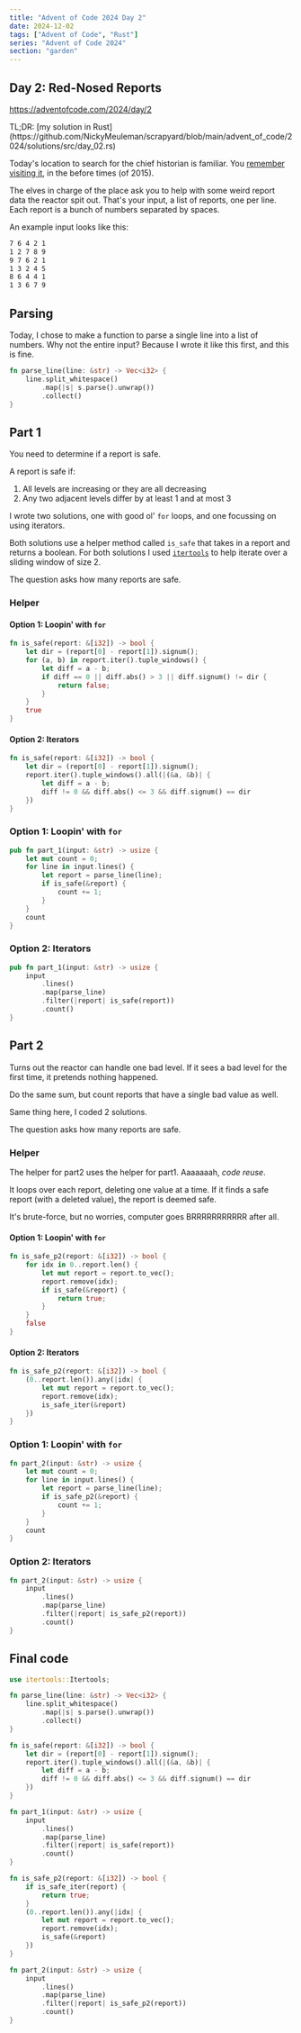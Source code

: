 ```yaml
---
title: "Advent of Code 2024 Day 2"
date: 2024-12-02
tags: ["Advent of Code", "Rust"]
series: "Advent of Code 2024"
section: "garden"
---
```


## Day 2: Red-Nosed Reports

https://adventofcode.com/2024/day/2

<Aside>
  TL;DR: [my solution in
  Rust](https://github.com/NickyMeuleman/scrapyard/blob/main/advent_of_code/2024/solutions/src/day_02.rs)
</Aside>

Today's location to search for the chief historian is familiar.
You [remember visiting it](https://adventofcode.com/2015/day/19), in the before times (of 2015).

The elves in charge of the place ask you to help with some weird report data the reactor spit out.
That's your input, a list of reports, one per line.
Each report is a bunch of numbers separated by spaces.

An example input looks like this:

```txt title=input.txt
7 6 4 2 1
1 2 7 8 9
9 7 6 2 1
1 3 2 4 5
8 6 4 4 1
1 3 6 7 9
```

## Parsing

Today, I chose to make a function to parse a single line into a list of numbers.
Why not the entire input? Because I wrote it like this first, and this is fine.

```rust
fn parse_line(line: &str) -> Vec<i32> {
    line.split_whitespace()
        .map(|s| s.parse().unwrap())
        .collect()
}
```

## Part 1

You need to determine if a report is safe.

A report is safe if:

1. All levels are increasing or they are all decreasing
1. Any two adjacent levels differ by at least 1 and at most 3

I wrote two solutions, one with good ol' `for` loops, and one focussing on using iterators.

Both solutions use a helper method called `is_safe` that takes in a report and returns a boolean.
For both solutions I used [`itertools`](https://docs.rs/itertools/latest/itertools/) to help iterate over a sliding window of size 2.

The question asks how many reports are safe.

### Helper

#### Option 1: Loopin' with `for`

```rust
fn is_safe(report: &[i32]) -> bool {
    let dir = (report[0] - report[1]).signum();
    for (a, b) in report.iter().tuple_windows() {
        let diff = a - b;
        if diff == 0 || diff.abs() > 3 || diff.signum() != dir {
            return false;
        }
    }
    true
}
```

#### Option 2: Iterators

```rust
fn is_safe(report: &[i32]) -> bool {
    let dir = (report[0] - report[1]).signum();
    report.iter().tuple_windows().all(|(&a, &b)| {
        let diff = a - b;
        diff != 0 && diff.abs() <= 3 && diff.signum() == dir
    })
}
```

### Option 1: Loopin' with `for`

```rust title=day_02.rs
pub fn part_1(input: &str) -> usize {
    let mut count = 0;
    for line in input.lines() {
        let report = parse_line(line);
        if is_safe(&report) {
            count += 1;
        }
    }
    count
}
```

### Option 2: Iterators

```rust title=day_02.rs
pub fn part_1(input: &str) -> usize {
    input
        .lines()
        .map(parse_line)
        .filter(|report| is_safe(report))
        .count()
}
```

## Part 2

Turns out the reactor can handle one bad level.
If it sees a bad level for the first time, it pretends nothing happened.

Do the same sum, but count reports that have a single bad value as well.

Same thing here, I coded 2 solutions.

The question asks how many reports are safe.

### Helper

The helper for part2 uses the helper for part1.
Aaaaaaah, _code reuse_.

It loops over each report, deleting one value at a time.
If it finds a safe report (with a deleted value), the report is deemed safe.

It's brute-force, but no worries, computer goes BRRRRRRRRRRR after all.

#### Option 1: Loopin' with `for`

```rust
fn is_safe_p2(report: &[i32]) -> bool {
    for idx in 0..report.len() {
        let mut report = report.to_vec();
        report.remove(idx);
        if is_safe(&report) {
            return true;
        }
    }
    false
}
```

#### Option 2: Iterators

```rust
fn is_safe_p2(report: &[i32]) -> bool {
    (0..report.len()).any(|idx| {
        let mut report = report.to_vec();
        report.remove(idx);
        is_safe_iter(&report)
    })
}
```

### Option 1: Loopin' with `for`

```rust title=day_02.rs
fn part_2(input: &str) -> usize {
    let mut count = 0;
    for line in input.lines() {
        let report = parse_line(line);
        if is_safe_p2(&report) {
            count += 1;
        }
    }
    count
}
```

### Option 2: Iterators

```rust title=day_01.rs
fn part_2(input: &str) -> usize {
    input
        .lines()
        .map(parse_line)
        .filter(|report| is_safe_p2(report))
        .count()
}
```

## Final code

```rust title=day_02.rs showLineNumbers
use itertools::Itertools;

fn parse_line(line: &str) -> Vec<i32> {
    line.split_whitespace()
        .map(|s| s.parse().unwrap())
        .collect()
}

fn is_safe(report: &[i32]) -> bool {
    let dir = (report[0] - report[1]).signum();
    report.iter().tuple_windows().all(|(&a, &b)| {
        let diff = a - b;
        diff != 0 && diff.abs() <= 3 && diff.signum() == dir
    })
}

fn part_1(input: &str) -> usize {
    input
        .lines()
        .map(parse_line)
        .filter(|report| is_safe(report))
        .count()
}

fn is_safe_p2(report: &[i32]) -> bool {
    if is_safe_iter(report) {
        return true;
    }
    (0..report.len()).any(|idx| {
        let mut report = report.to_vec();
        report.remove(idx);
        is_safe(&report)
    })
}

fn part_2(input: &str) -> usize {
    input
        .lines()
        .map(parse_line)
        .filter(|report| is_safe_p2(report))
        .count()
}
```
